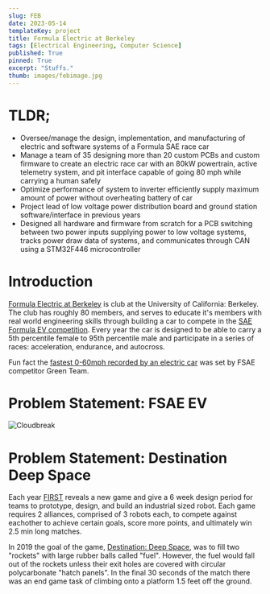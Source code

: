 ```yaml
---
slug: FEB
date: 2023-05-14
templateKey: project
title: Formula Electric at Berkeley
tags: [Electrical Engineering, Computer Science]
published: True
pinned: True
excerpt: "Stuffs."
thumb: images/febimage.jpg
---
```


# TLDR;

- Oversee/manage the design, implementation, and manufacturing of electric and software systems of a Formula SAE race car
- Manage a team of 35 designing more than 20 custom PCBs and custom firmware to create an electric race car with an 80kW
  powertrain, active telemetry system, and pit interface capable of going 80 mph while carrying a human safely
- Optimize performance of system to inverter efficiently supply maximum amount of power without overheating battery of car
- Project lead of low voltage power distribution board and ground station software/interface in previous years
- Designed all hardware and firmware from scratch for a PCB switching between two power inputs supplying power to low
  voltage systems, tracks power draw data of systems, and communicates through CAN using a STM32F446 microcontroller

# Introduction

[Formula Electric at Berkeley](https://ev.berkeley.edu/) is club at the University of California: Berkeley. The club has
roughly 80 members, and serves to educate it's members with real world engineering skills through building a car to
compete in the [SAE Formula EV competition](https://www.fsaeonline.com/). Every year the car is designed to be able to
carry a 5th percentile female to 95th percentile male and participate in a series of races: acceleration, endurance, and
autocross.

Fun fact the [fastest 0-60mph recorded by an electric car](https://www.npr.org/2022/10/14/1128923148/german-students-break-the-world-record-for-fastest-accelerating-electric-car-aga#:~:text=be%20long%20gone.-,The%20electric%20racing%20car%2C%20built%20by%2020%20University%20of%20Stuttgart,hour%20in%20just%201.461%20seconds.)
was set by FSAE competitor Green Team.

# Problem Statement: FSAE EV

![Cloudbreak](./images/cloudBreak.png)

# Problem Statement: Destination Deep Space

Each year [FIRST](https://www.firstinspires.org/) reveals a new game and give a 6 week design period for teams to
prototype, design, and build an industrial sized robot. Each game requires 2 alliances, comprised of 3 robots each,
to compete against eachother to achieve certain goals, score more points, and ultimately win 2.5 min long
matches.

In 2019 the goal of the game, [Destination: Deep Space](https://firstfrc.blob.core.windows.net/frc2019/Manual/2019FRCGameSeasonManual.pdf),
was to fill two "rockets" with large rubber balls called "fuel". However, the fuel would fall out of the
rockets unless their exit holes are covered with circular polycarbonate "hatch panels". In the final 30
seconds of the match there was an end game task of climbing onto a platform 1.5 feet off the ground.
